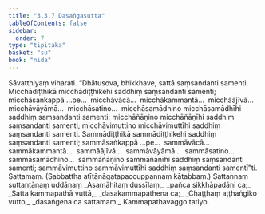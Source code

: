 ```yaml
---
title: "3.3.7 Dasaṅgasutta"
tableOfContents: false
sidebar:
  order: 7
type: "tipitaka"
basket: "su"
book: "nida"
---
```



<DynamicBreadcrumb />

<Division number="113" book="nida">

<Paragraph number="780" book="nida">
Sāvatthiyaṃ viharati. “Dhātusova, bhikkhave, sattā saṃsandanti samenti. Micchādiṭṭhikā micchādiṭṭhikehi saddhiṃ saṃsandanti samenti; micchāsaṅkappā …pe…  micchāvācā…  micchākammantā…  micchāājīvā…  micchāvāyāmā…  micchāsatino…  micchāsamādhino micchāsamādhīhi saddhiṃ saṃsandanti samenti; micchāñāṇino micchāñāṇīhi saddhiṃ saṃsandanti samenti; micchāvimuttino micchāvimuttīhi saddhiṃ saṃsandanti samenti.
</Paragraph>

<Paragraph number="781" book="nida">
Sammādiṭṭhikā sammādiṭṭhikehi saddhiṃ saṃsandanti samenti; sammāsaṅkappā …pe…  sammāvācā…  sammākammantā…  sammāājīvā…  sammāvāyāmā…  sammāsatino…  sammāsamādhino…  sammāñāṇino sammāñāṇīhi saddhiṃ saṃsandanti samenti; sammāvimuttino sammāvimuttīhi saddhiṃ saṃsandanti samentī”ti.

</Paragraph>
</Division>

<Paragraph number="782" type="center" book="nida">
Sattamaṃ.



</Paragraph>

<Paragraph number="783" type="center" book="nida">
(Sabbattha atītānāgatapaccuppannaṃ kātabbaṃ.)



</Paragraph>

<Paragraph number="784" type="center" book="nida">
Sattannaṃ suttantānaṃ uddānaṃ


</Paragraph>

<Paragraph number="785" type="verses" book="nida">
_Asamāhitaṃ dussīlaṃ,_  
_pañca sikkhāpadāni ca;_  
_Satta kammapathā vuttā,_  
_dasakammapathena ca;_  
_Chaṭṭhaṃ aṭṭhaṅgiko vutto,_  
_dasaṅgena ca sattamaṃ._  


</Paragraph>

<Paragraph number="786" type="center" book="nida">
Kammapathavaggo tatiyo.
</Paragraph>